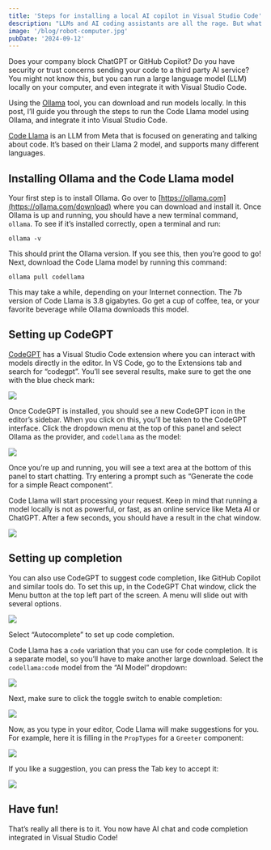 ```yaml
---
title: 'Steps for installing a local AI copilot in Visual Studio Code'
description: "LLMs and AI coding assistants are all the rage. But what if you can't use tools like ChatGPT or GItHub Copilot at work? What if you have privacy concerns? For these situations, you can run LLMs locally on your computer."
image: '/blog/robot-computer.jpg'
pubDate: '2024-09-12'
---
```


Does your company block ChatGPT or GitHub Copilot? Do you have security or trust concerns sending your code to a third party AI service? You might not know this, but you can run a large language model (LLM) locally on your computer, and even integrate it with Visual Studio Code.

Using the [Ollama](https://ollama.com) tool, you can download and run models locally. In this post, I’ll guide you through the steps to run the Code Llama model using Ollama, and integrate it into Visual Studio Code.

[Code Llama](https://ollama.com/library/codellama) is an LLM from Meta that is focused on generating and talking about code. It’s based on their Llama 2 model, and supports many different languages.

## Installing Ollama and the Code Llama model

Your first step is to install Ollama. Go over to [https://ollama.com](https://ollama.com/download) where you can download and install it. Once Ollama is up and running, you should have a new terminal command, `ollama`. To see if it’s installed correctly, open a terminal and run:

```plaintext
ollama -v
```

This should print the Ollama version. If you see this, then you’re good to go! Next, download the Code Llama model by running this command:

```plaintext
ollama pull codellama
```

This may take a while, depending on your Internet connection. The 7b version of Code Llama is 3.8 gigabytes. Go get a cup of coffee, tea, or your favorite beverage while Ollama downloads this model.

## Setting up CodeGPT

[CodeGPT](https://codegpt.co/) has a Visual Studio Code extension where you can interact with models directly in the editor. In VS Code, go to the Extensions tab and search for “codegpt”. You’ll see several results, make sure to get the one with the blue check mark:

![](https://cdn.hashnode.com/res/hashnode/image/upload/v1726170993828/1be46d9e-84c7-4870-80c7-25913a59c425.png)

Once CodeGPT is installed, you should see a new CodeGPT icon in the editor’s sidebar. When you click on this, you’ll be taken to the CodeGPT interface. Click the dropdown menu at the top of this panel and select Ollama as the provider, and `codellama` as the model:

![](https://cdn.hashnode.com/res/hashnode/image/upload/v1726171147953/b1d32f3a-e024-4325-9daf-8d0aa160fc47.png)

Once you’re up and running, you will see a text area at the bottom of this panel to start chatting. Try entering a prompt such as “Generate the code for a simple React component”.

Code Llama will start processing your request. Keep in mind that running a model locally is not as powerful, or fast, as an online service like Meta AI or ChatGPT. After a few seconds, you should have a result in the chat window.

![](https://cdn.hashnode.com/res/hashnode/image/upload/v1726171287146/577825c9-e699-4df6-8fe4-c3f89e9504de.png)

## Setting up completion

You can also use CodeGPT to suggest code completion, like GitHub Copilot and similar tools do. To set this up, in the CodeGPT Chat window, click the Menu button at the top left part of the screen. A menu will slide out with several options.

![](https://cdn.hashnode.com/res/hashnode/image/upload/v1726171403849/787917d0-4413-4663-9e62-f8a585b56ad4.png)

Select “Autocomplete” to set up code completion.

Code Llama has a `code` variation that you can use for code completion. It is a separate model, so you’ll have to make another large download. Select the `codellama:code` model from the “AI Model” dropdown:

![](https://cdn.hashnode.com/res/hashnode/image/upload/v1726171506603/d179d376-0e4a-4bdc-9bde-0ebaa0dada60.png)

Next, make sure to click the toggle switch to enable completion:

![](https://cdn.hashnode.com/res/hashnode/image/upload/v1726171555493/75f284a1-b164-42b1-ade4-dc1f617319d5.png)

Now, as you type in your editor, Code Llama will make suggestions for you. For example, here it is filling in the `PropTypes` for a `Greeter` component:

![](https://cdn.hashnode.com/res/hashnode/image/upload/v1726171695622/757a28da-dc0d-4118-bdaf-b8c584ee3632.png)

If you like a suggestion, you can press the Tab key to accept it:

![](https://cdn.hashnode.com/res/hashnode/image/upload/v1726171724789/11fabb93-b01f-4eae-926d-1a9980729185.png)

## Have fun!

That’s really all there is to it. You now have AI chat and code completion integrated in Visual Studio Code!
